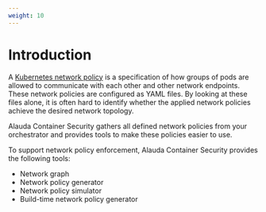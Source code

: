 ```yaml
---
weight: 10
---
```


# Introduction

A [Kubernetes network policy](https://kubernetes.io/docs/concepts/services-networking/network-policies/) is a specification of how groups of pods are allowed to communicate with each other and other network endpoints. These network policies are configured as YAML files. By looking at these files alone, it is often hard to identify whether the applied network policies achieve the desired network topology.

Alauda Container Security gathers all defined network policies from your orchestrator and provides tools to make these policies easier to use.

To support network policy enforcement, Alauda Container Security provides the following tools:

- Network graph
- Network policy generator
- Network policy simulator
- Build-time network policy generator